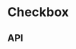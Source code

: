 
<Meta title="Components/Checkbox" component={Checkbox} />

# Checkbox

<Preview>
  <Story name="Base component">
    <Podium horizontalPadding="small" verticalPadding="small">
      <Checkbox
        content='Subscribe to communications about Aesop products, services, stores, events and matters of cultural interest.'
        id='test-Checkbox'
        theme={knobs.select('theme', ['dark', 'light'], 'dark', 'Presentation')}
      />
    </Podium>
  </Story>
</Preview>

## API

<Props of={Checkbox} />
